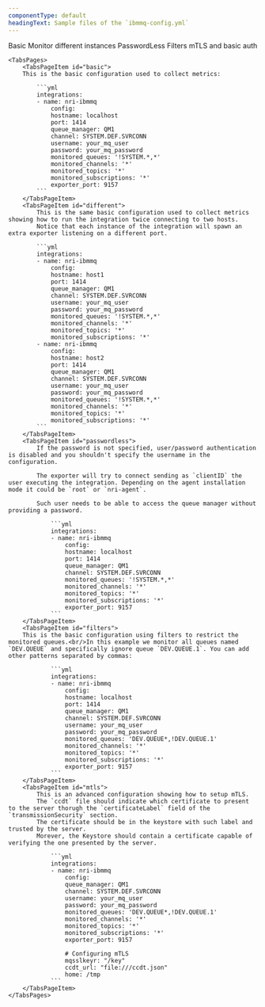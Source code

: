 ```yaml
---
componentType: default
headingText: Sample files of the `ibmmq-config.yml`
---
```


<Tabs>
    <TabsBar>
        <TabsBarItem id="basic">Basic</TabsBarItem>
        <TabsBarItem id="different">Monitor different instances</TabsBarItem>
        <TabsBarItem id="passwordless">PasswordLess</TabsBarItem>
        <TabsBarItem id="filters">Filters</TabsBarItem>
        <TabsBarItem id="mtls">mTLS and basic auth</TabsBarItem>
    </TabsBar>

    <TabsPages>
        <TabsPageItem id="basic">
        This is the basic configuration used to collect metrics:

            ```yml
            integrations:
            - name: nri-ibmmq
                config:
                hostname: localhost
                port: 1414
                queue_manager: QM1
                channel: SYSTEM.DEF.SVRCONN
                username: your_mq_user
                password: your_mq_password
                monitored_queues: '!SYSTEM.*,*'
                monitored_channels: '*'
                monitored_topics: '*'
                monitored_subscriptions: '*'
                exporter_port: 9157
            ```
        </TabsPageItem>
        <TabsPageItem id="different">
            This is the same basic configuration used to collect metrics showing how to run the integration twice connecting to two hosts.
            Notice that each instance of the integration will spawn an extra exporter listening on a different port.

            ```yml
            integrations:
            - name: nri-ibmmq
                config:
                hostname: host1
                port: 1414
                queue_manager: QM1
                channel: SYSTEM.DEF.SVRCONN
                username: your_mq_user
                password: your_mq_password
                monitored_queues: '!SYSTEM.*,*'
                monitored_channels: '*'
                monitored_topics: '*'
                monitored_subscriptions: '*'
            - name: nri-ibmmq
                config:
                hostname: host2
                port: 1414
                queue_manager: QM1
                channel: SYSTEM.DEF.SVRCONN
                username: your_mq_user
                password: your_mq_password
                monitored_queues: '!SYSTEM.*,*'
                monitored_channels: '*'
                monitored_topics: '*'
                monitored_subscriptions: '*'
            ```
        </TabsPageItem>
        <TabsPageItem id="passwordless">
            If the password is not specified, user/password authentication is disabled and you shouldn't specify the username in the configuration.

            The exporter will try to connect sending as `clientID` the user executing the integration. Depending on the agent installation mode it could be `root` or `nri-agent`.

            Such user needs to be able to access the queue manager without providing a password.

                ```yml
                integrations:
                - name: nri-ibmmq
                    config:
                    hostname: localhost
                    port: 1414
                    queue_manager: QM1
                    channel: SYSTEM.DEF.SVRCONN
                    monitored_queues: '!SYSTEM.*,*'
                    monitored_channels: '*'
                    monitored_topics: '*'
                    monitored_subscriptions: '*'
                    exporter_port: 9157
                ```
        </TabsPageItem>
        <TabsPageItem id="filters">
        This is the basic configuration using filters to restrict the monitored queues.<br/>In this example we monitor all queues named `DEV.QUEUE` and specifically ignore queue `DEV.QUEUE.1`. You can add other patterns separated by commas:

                ```yml
                integrations:
                - name: nri-ibmmq
                    config:
                    hostname: localhost
                    port: 1414
                    queue_manager: QM1
                    channel: SYSTEM.DEF.SVRCONN
                    username: your_mq_user
                    password: your_mq_password
                    monitored_queues: 'DEV.QUEUE*,!DEV.QUEUE.1'
                    monitored_channels: '*'
                    monitored_topics: '*'
                    monitored_subscriptions: '*'
                    exporter_port: 9157
                ```
        </TabsPageItem>
        <TabsPageItem id="mtls">
            This is an advanced configuration showing how to setup mTLS.
            The `ccdt` file should indicate which certificate to present to the server thorugh the `certificateLabel` field of the `transmissionSecurity` section.
            The certificate should be in the keystore with such label and trusted by the server.
            Morever, the Keystore should contain a certificate capable of verifying the one presented by the server.

                ```yml
                integrations:
                - name: nri-ibmmq
                    config:
                    queue_manager: QM1
                    channel: SYSTEM.DEF.SVRCONN
                    username: your_mq_user
                    password: your_mq_password
                    monitored_queues: 'DEV.QUEUE*,!DEV.QUEUE.1'
                    monitored_channels: '*'
                    monitored_topics: '*'
                    monitored_subscriptions: '*'
                    exporter_port: 9157

                    # Configuring mTLS
                    mqsslkeyr: "/key"
                    ccdt_url: "file:///ccdt.json"
                    home: /tmp
                ```
        </TabsPageItem>
    </TabsPages>
</Tabs>


